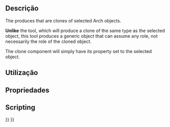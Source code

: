 <languages/>

<div class="mw-translate-fuzzy">
{{Docnav
|[[Arch_Component/pt-br|Componente]]
|[[Arch_SplitMesh/pt-br|Dividir uma malha]]
|[[Arch_Workbench/pt-br|Arch]]
|IconL=Arch_Component.svg
|IconR=Arch_SplitMesh.svg
|IconC=Workbench_Arch.svg
}}
</div>

{{VeryImportantMessage|THIS COMMAND IS OBSOLETE<br>
It is not available in {{VersionPlus|1.0}}. Use [[Draft_Clone|Draft Clone]] instead.}}

{{GuiCommand
|Name=Arch CloneComponent
|MenuLocation=Arch → Utilities → Clone component‎‏‎
|Workbenches=[[Arch_Workbench|Arch]]
|Shortcut={{KEY|C}} {{KEY|C‏‎}}
|SeeAlso=[[Draft_Clone|Draft Clone]], [[Arch_Component|Arch Component]]
}}

<span id="Description"></span>
==Descrição==

The {{Button|[[Image:Arch_CloneComponent.svg|16px]] [[Arch_CloneComponent|Arch Clone Component]]}} produces {{Button|[[Image:Arch_Component.svg|16px]] [[Arch_Component|Arch Components]]}} that are clones of selected Arch objects.

'''Unlike''' the {{Button|[[Image:Draft_Clone.svg|16px]] [[Draft_Clone|Draft Clone]]}} tool, which will produce a clone of the same type as the selected object, this tool produces a generic {{KEY|[[Image:Arch_Component.svg|16px]] [[Arch_Component|Arch Component]]}} object that can assume any role, not necessarily the role of the cloned object.

The clone component will simply have its {{PropertyData|CloneOf}} property set to the selected object.

<span id="Usage"></span>
== Utilização ==


<span id="Properties"></span>
== Propriedades ==


== Scripting ==


<div class="mw-translate-fuzzy">
{{Docnav
|[[Arch_Component/pt-br|Componente]]
|[[Arch_SplitMesh/pt-br|Dividir uma malha]]
|[[Arch_Workbench/pt-br|Arch]]
|IconL=Arch_Component.svg
|IconR=Arch_SplitMesh.svg
|IconC=Workbench_Arch.svg
}}
</div>

{{BIM_Tools_navi{{#translation:}}}}
{{Userdocnavi{{#translation:}}}}